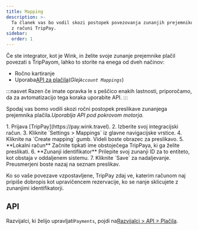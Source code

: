 ```yaml
---
title: Mapping
description: >-
  Ta članek vas bo vodil skozi postopek povezovanja zunanjih prejemnikov plačil
  z računi TripPay.
sidebar:
  order: 1
---
```


Če ste integrator, kot je Wink, in želite svoje zunanje prejemnike plačil povezati s TripPayom, lahko to storite na enega od dveh načinov:

* Ročno kartiranje
* Uporaba[API za plačila](/developers/apis/#payment-api)(*Glej`Account Mappings`*)

:::nasvet
Razen če imate opravka le s peščico enakih lastnosti, priporočamo, da za avtomatizacijo tega koraka uporabite API.
:::

Spodaj vas bomo vodili skozi ročni postopek preslikave zunanjega prejemnika plačila.*Uporablja API pod pokrovom motorja.*

<Steps>
  1. Prijava [TripPay](https://pay.wink.travel).
  2. Izberite svoj integracijski račun.
  3. Kliknite `Settings > Mappings` iz glavne navigacijske vrstice.
  4. Kliknite na `Create mapping` gumb. Videli boste obrazec za preslikavo.
  5. **Lokalni račun** Začnite tipkati ime obstoječega TripPaya, ki ga želite preslikati.
  6. **Zunanji identifikator** Prilepite svoj zunanji ID za to entiteto, kot obstaja v oddaljenem sistemu.
  7. Kliknite `Save` za nadaljevanje. Preusmerjeni boste nazaj na seznam preslikav.
</Steps>


Ko so vaše povezave vzpostavljene, TripPay zdaj ve, katerim računom naj pripiše dobropis kot upravičencem rezervacije, ko se nanje sklicujete z zunanjimi identifikatorji.

## API

Razvijalci, ki želijo upravljati`Payments`, pojdi na[Razvijalci > API > Plačila](/developers/apis/#payment-api).

